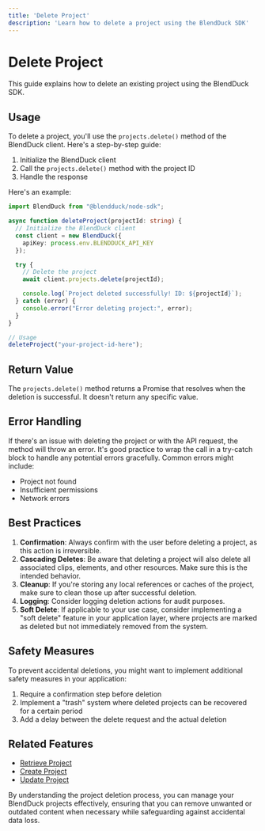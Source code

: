 ```yaml
---
title: 'Delete Project'
description: 'Learn how to delete a project using the BlendDuck SDK'
---
```


# Delete Project

This guide explains how to delete an existing project using the BlendDuck SDK.

## Usage

To delete a project, you'll use the `projects.delete()` method of the BlendDuck client. Here's a step-by-step guide:

1. Initialize the BlendDuck client
2. Call the `projects.delete()` method with the project ID
3. Handle the response

Here's an example:

```typescript
import BlendDuck from "@blendduck/node-sdk";

async function deleteProject(projectId: string) {
  // Initialize the BlendDuck client
  const client = new BlendDuck({
    apiKey: process.env.BLENDDUCK_API_KEY
  });

  try {
    // Delete the project
    await client.projects.delete(projectId);

    console.log(`Project deleted successfully! ID: ${projectId}`);
  } catch (error) {
    console.error("Error deleting project:", error);
  }
}

// Usage
deleteProject("your-project-id-here");
```

## Return Value

The `projects.delete()` method returns a Promise that resolves when the deletion is successful. It doesn't return any specific value.

## Error Handling

If there's an issue with deleting the project or with the API request, the method will throw an error. It's good practice to wrap the call in a try-catch block to handle any potential errors gracefully. Common errors might include:

- Project not found
- Insufficient permissions
- Network errors

## Best Practices

1. **Confirmation**: Always confirm with the user before deleting a project, as this action is irreversible.
2. **Cascading Deletes**: Be aware that deleting a project will also delete all associated clips, elements, and other resources. Make sure this is the intended behavior.
3. **Cleanup**: If you're storing any local references or caches of the project, make sure to clean those up after successful deletion.
4. **Logging**: Consider logging deletion actions for audit purposes.
5. **Soft Delete**: If applicable to your use case, consider implementing a "soft delete" feature in your application layer, where projects are marked as deleted but not immediately removed from the system.

## Safety Measures

To prevent accidental deletions, you might want to implement additional safety measures in your application:

1. Require a confirmation step before deletion
2. Implement a "trash" system where deleted projects can be recovered for a certain period
3. Add a delay between the delete request and the actual deletion

## Related Features

- [Retrieve Project](/features/retrieve-project)
- [Create Project](/features/create-project)
- [Update Project](/features/update-project)

By understanding the project deletion process, you can manage your BlendDuck projects effectively, ensuring that you can remove unwanted or outdated content when necessary while safeguarding against accidental data loss.
